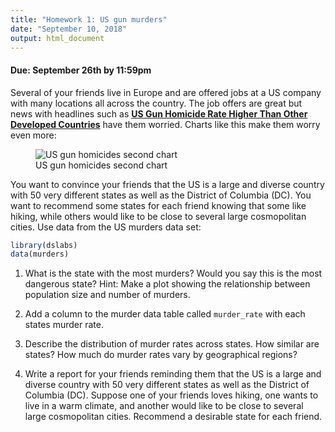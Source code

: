 ```yaml
---
title: "Homework 1: US gun murders"
date: "September 10, 2018"
output: html_document
---
```

#### Due: September 26th by 11:59pm


Several of your friends live in Europe and are offered jobs at a US company with many locations all across the country. The job offers are great but news with headlines such as [**US Gun Homicide Rate Higher Than Other Developed Countries**](https://abcnews.go.com/News/us-gun-ownership-homicide-rate-higher-than-other-developed-countries/blogEntry?id=18008187) have them worried. Charts like this make them worry even more:

![US gun homicides second chart](https://everytownresearch.org/wp-content/uploads/2016/07/GunTrends_murders_per_1000.png) 

You want to convince your friends that the US is a large and diverse country with 50 very different states as well as the District of Columbia (DC). You want to recommend some states for each friend knowing that some like hiking, while others would like to be close to several large cosmopolitan cities. Use data from the US murders data set:

```r
library(dslabs)
data(murders)
```

1. What is the state with the most murders? Would you say this is the 
most dangerous state? Hint: Make a plot showing the relationship between population size and number of murders.

2. Add a column to the murder data table called `murder_rate` with each states murder rate.

3. Describe the distribution of murder rates across states. How similar are states? How much do murder rates vary by geographical regions?

4. Write a report for your friends reminding them that the US is a large and diverse country with 50 very different states as well as the District of Columbia (DC). Suppose one of your friends loves hiking, one wants to live in a warm climate, and another would like to be close to several large cosmopolitan cities. Recommend a desirable state for each friend.




